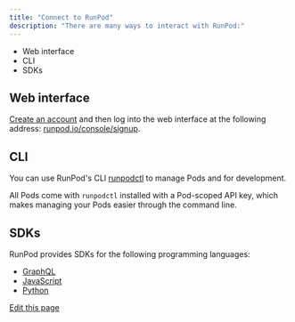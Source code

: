 ```yaml
---
title: "Connect to RunPod"
description: "There are many ways to interact with RunPod:"
---
```


* Web interface
* CLI
* SDKs

## Web interface[​](#web-interface "Direct link to Web interface")

[Create an account](/get-started/connect-to-runpod) and then log into the web interface at the following address: [runpod.io/console/signup](https://www.runpod.io/console/signup).

## CLI[​](#cli "Direct link to CLI")

You can use RunPod's CLI [runpodctl](https://github.com/runpod/runpodctl) to manage Pods and for development.

All Pods come with `runpodctl` installed with a Pod-scoped API key, which makes managing your Pods easier through the command line.

## SDKs[​](#sdks "Direct link to SDKs")

RunPod provides SDKs for the following programming languages:

* [GraphQL](/sdks/graphql/manage-pods)
* [JavaScript](/sdks/javascript/overview)
* [Python](/sdks/python/overview)

[Edit this page](https://github.com/runpod/docs/blob/main/docs/get-started/connect-to-runpod.md)
